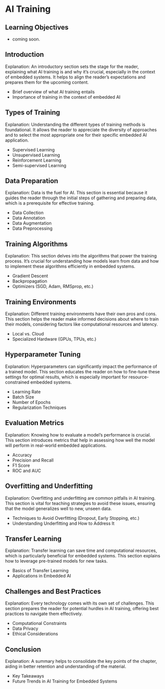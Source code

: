 # AI Training

::: {.callout-note collapse="true"}
## Learning Objectives

* coming soon.

:::

## Introduction

Explanation: An introductory section sets the stage for the reader, explaining what AI training is and why it's crucial, especially in the context of embedded systems. It helps to align the reader's expectations and prepares them for the upcoming content.

- Brief overview of what AI training entails
- Importance of training in the context of embedded AI

## Types of Training

Explanation:  Understanding the different types of training methods is foundational. It allows the reader to appreciate the diversity of approaches and to select the most appropriate one for their specific embedded AI application.

- Supervised Learning
- Unsupervised Learning
- Reinforcement Learning
- Semi-supervised Learning

## Data Preparation

Explanation: Data is the fuel for AI. This section is essential because it guides the reader through the initial steps of gathering and preparing data, which is a prerequisite for effective training.

- Data Collection
- Data Annotation
- Data Augmentation
- Data Preprocessing

## Training Algorithms

Explanation: This section delves into the algorithms that power the training process. It's crucial for understanding how models learn from data and how to implement these algorithms efficiently in embedded systems.

- Gradient Descent
- Backpropagation
- Optimizers (SGD, Adam, RMSprop, etc.)

## Training Environments

Explanation: Different training environments have their own pros and cons. This section helps the reader make informed decisions about where to train their models, considering factors like computational resources and latency.

- Local vs. Cloud
- Specialized Hardware (GPUs, TPUs, etc.)

## Hyperparameter Tuning

Explanation: Hyperparameters can significantly impact the performance of a trained model. This section educates the reader on how to fine-tune these settings for optimal results, which is especially important for resource-constrained embedded systems.

- Learning Rate
- Batch Size
- Number of Epochs
- Regularization Techniques

## Evaluation Metrics

Explanation: Knowing how to evaluate a model's performance is crucial. This section introduces metrics that help in assessing how well the model will perform in real-world embedded applications.

- Accuracy
- Precision and Recall
- F1 Score
- ROC and AUC

## Overfitting and Underfitting

Explanation: Overfitting and underfitting are common pitfalls in AI training. This section is vital for teaching strategies to avoid these issues, ensuring that the model generalizes well to new, unseen data.

- Techniques to Avoid Overfitting (Dropout, Early Stopping, etc.)
- Understanding Underfitting and How to Address It

## Transfer Learning

Explanation: Transfer learning can save time and computational resources, which is particularly beneficial for embedded systems. This section explains how to leverage pre-trained models for new tasks.

- Basics of Transfer Learning
- Applications in Embedded AI

## Challenges and Best Practices

Explanation: Every technology comes with its own set of challenges. This section prepares the reader for potential hurdles in AI training, offering best practices to navigate them effectively.

- Computational Constraints
- Data Privacy
- Ethical Considerations

## Conclusion

Explanation: A summary helps to consolidate the key points of the chapter, aiding in better retention and understanding of the material.

- Key Takeaways
- Future Trends in AI Training for Embedded Systems